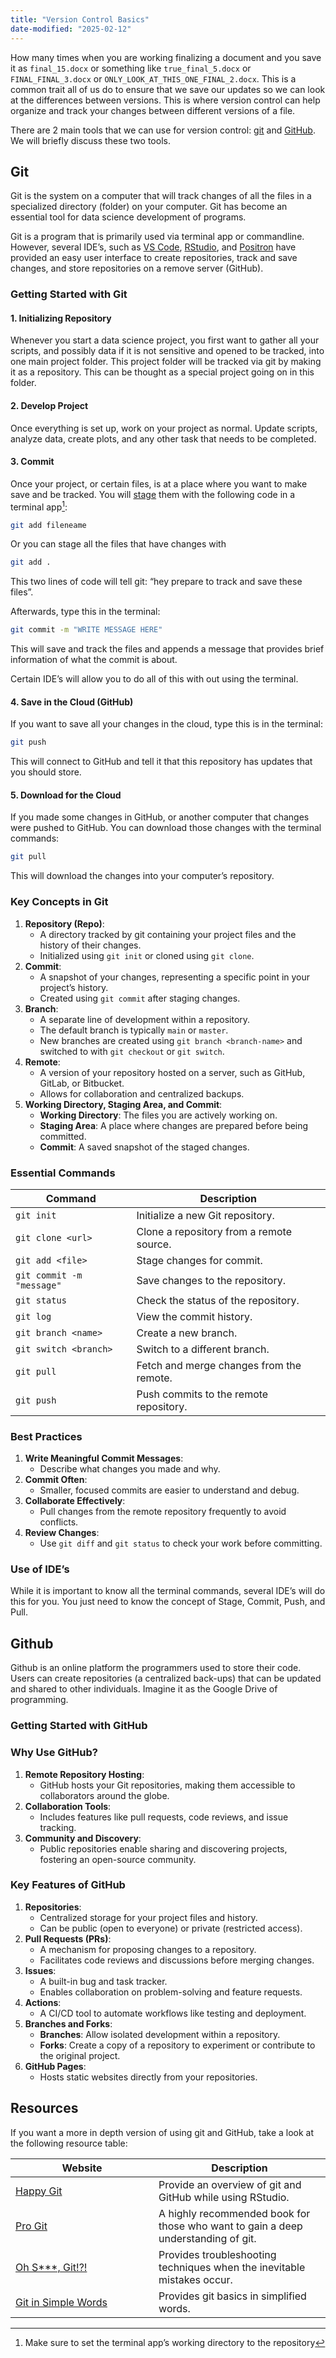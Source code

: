 ```yaml
---
title: "Version Control Basics"
date-modified: "2025-02-12"
---
```


How many times when you are working finalizing a document and you save it as `final_15.docx` or something like `true_final_5.docx` or `FINAL_FINAL_3.docx` or `ONLY_LOOK_AT_THIS_ONE_FINAL_2.docx`. This is a common trait all of us do to ensure that we save our updates so we can look at the differences between versions. This is where version control can help organize and track your changes between different versions of a file.

There are 2 main tools that we can use for version control: [git](https://git-scm.com/) and [GitHub](https://github.com/). We will briefly discuss these two tools.

## Git

Git is the system on a computer that will track changes of all the files in a specialized directory (folder) on your computer. Git has become an essential tool for data science development of programs.

Git is a program that is primarily used via terminal app or commandline. However, several IDE's, such as [VS Code](https://code.visualstudio.com/), [RStudio](https://posit.co/products/open-source/rstudio/), and [Positron](https://positron.posit.co/) have provided an easy user interface to create repositories, track and save changes, and store repositories on a remove server (GitHub). 

### Getting Started with Git

#### 1. Initializing Repository

Whenever you start a data science project, you first want to gather all your scripts, and possibly data if it is not sensitive and opened to be tracked, into one main project folder. This project folder will be tracked via git by making it as a repository. This can be thought as a special project going on in this folder.

#### 2. Develop Project

Once everything is set up, work on your project as normal. Update scripts, analyze data, create plots, and any other task that needs to be completed.

#### 3. Commit

Once your project, or certain files, is at a place where you want to make save and be tracked. You will [stage](https://www.geeksforgeeks.org/staging-in-git/) them with the following code in a terminal app^[Make sure to set the terminal app's working directory to the repository]:

```bash
git add fileneame
```

Or you can stage all the files that have changes with

```bash
git add .
```

This two lines of code will tell git: "hey prepare to track and save these files".

Afterwards, type this in the terminal:

```bash
git commit -m "WRITE MESSAGE HERE"
```

This will save and track the files and appends a message that provides brief information of what the commit is about.

Certain IDE's will allow you to do all of this with out using the terminal.

#### 4. Save in the Cloud (GitHub)

If you want to save all your changes in the cloud, type this is in the terminal:

```bash
git push
```

This will connect to GitHub and tell it that this repository has updates that you should store.

#### 5. Download for the Cloud

If you made some changes in GitHub, or another computer that changes were pushed to GitHub. You can download those changes with the terminal commands:

```bash
git pull
```

This will download the changes into your computer's repository.


### Key Concepts in Git

1. **Repository (Repo)**:
   - A directory tracked by git containing your project files and the history of their changes.
   - Initialized using `git init` or cloned using `git clone`.

2. **Commit**:
   - A snapshot of your changes, representing a specific point in your project’s history.
   - Created using `git commit` after staging changes.

3. **Branch**:
   - A separate line of development within a repository.
   - The default branch is typically `main` or `master`.
   - New branches are created using `git branch <branch-name>` and switched to with `git checkout` or `git switch`.

4. **Remote**:
   - A version of your repository hosted on a server, such as GitHub, GitLab, or Bitbucket.
   - Allows for collaboration and centralized backups.

5. **Working Directory, Staging Area, and Commit**:
   - **Working Directory**: The files you are actively working on.
   - **Staging Area**: A place where changes are prepared before being committed.
   - **Commit**: A saved snapshot of the staged changes.



### Essential Commands

| Command                       | Description                                      |
|-------------------------------|--------------------------------------------------|
| `git init`                    | Initialize a new Git repository.                |
| `git clone <url>`             | Clone a repository from a remote source.        |
| `git add <file>`              | Stage changes for commit.                       |
| `git commit -m "message"`     | Save changes to the repository.                 |
| `git status`                  | Check the status of the repository.             |
| `git log`                     | View the commit history.                        |
| `git branch <name>`           | Create a new branch.                            |
| `git switch <branch>`         | Switch to a different branch.                   |
| `git pull`                    | Fetch and merge changes from the remote.        |
| `git push`                    | Push commits to the remote repository.          |


### Best Practices

1. **Write Meaningful Commit Messages**:
   - Describe what changes you made and why.

2. **Commit Often**:
   - Smaller, focused commits are easier to understand and debug.

3. **Collaborate Effectively**:
   - Pull changes from the remote repository frequently to avoid conflicts.

4. **Review Changes**:
   - Use `git diff` and `git status` to check your work before committing.


### Use of IDE's

While it is important to know all the terminal commands, several IDE's will do this for you. You just need to know the concept of Stage, Commit, Push, and Pull.

## Github

Github is an online platform the programmers used to store their code. Users can create repositories (a centralized back-ups) that can be updated and shared to other individuals. Imagine it as the Google Drive of programming.

### Getting Started with GitHub



### Why Use GitHub?

1. **Remote Repository Hosting**:
   - GitHub hosts your Git repositories, making them accessible to collaborators around the globe.

2. **Collaboration Tools**:
   - Includes features like pull requests, code reviews, and issue tracking.

3. **Community and Discovery**:
   - Public repositories enable sharing and discovering projects, fostering an open-source community.


### Key Features of GitHub

1. **Repositories**:
   - Centralized storage for your project files and history.
   - Can be public (open to everyone) or private (restricted access).

2. **Pull Requests (PRs)**:
   - A mechanism for proposing changes to a repository.
   - Facilitates code reviews and discussions before merging changes.

3. **Issues**:
   - A built-in bug and task tracker.
   - Enables collaboration on problem-solving and feature requests.

4. **Actions**:
   - A CI/CD tool to automate workflows like testing and deployment.

5. **Branches and Forks**:
   - **Branches**: Allow isolated development within a repository.
   - **Forks**: Create a copy of a repository to experiment or contribute to the original project.

6. **GitHub Pages**:
   - Hosts static websites directly from your repositories.





## Resources

If you want a more in depth version of using git and GitHub, take a look at the following resource table:

| Website                                                              | Description                                                                       |
|----------------------------------------------------------------------|-----------------------------------------------------------------------------------|
| [Happy Git](https://happygitwithr.com/)                              | Provide an overview of git and GitHub while using RStudio.                        |
| [Pro Git](https://git-scm.com/book/en/v2)                            | A highly recommended book for those who want to gain a deep understanding of git. |
| [Oh S\*\*\*, Git!?!](https://ohshitgit.com/)                         | Provides troubleshooting techniques when the inevitable mistakes occur.           |
| [Git in Simple Words](https://xosh.org/explain-git-in-simple-words/) | Provides git basics in simplified words.                                          |
